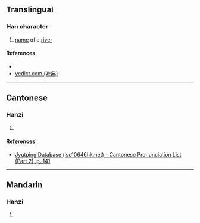 {{character info/new}}
==Translingual==

===Han character===
{{Han char|rn=85|rad=水|as=09|sn=12|four=32110|canj=ELVU|ids=⿰氵胤}}

# [[name]] of a [[river]]

====References====
* {{Han ref|kx=0637.150|dkj=17845|hdz=31683.070|uh=6E5A|ud=28250|bh=DA57|bd=55895}}
* [http://yedict.com/htm/6E/6E5A.htm yedict.com (叶典)]

----

==Cantonese==

===Hanzi===
{{yue-hanzi|jyut=[[jan6]]|y=yan6}}

# {{defn|lang=yue|sort=水09}}

====References====
*[http://www.iso10646hk.net/jp/document/download.jsp Jyutping Database (iso10646hk.net) - Cantonese Pronunciation List (Part 2), p. 141]

----

==Mandarin==

===Hanzi===
{{cmn-hanzi|pin=[[yìn]] ([[yin4]])|wg=yin<sup>4</sup>}}

# {{defn|lang=cmn|sort=水09}}